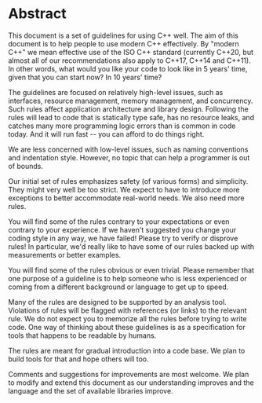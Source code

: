 # <a name="S-abstract"></a>Abstract

This document is a set of guidelines for using C++ well.
The aim of this document is to help people to use modern C++ effectively.
By "modern C++" we mean effective use of the ISO C++ standard (currently C++20, but almost all of our recommendations also apply to C++17, C++14 and C++11).
In other words, what would you like your code to look like in 5 years' time, given that you can start now? In 10 years' time?

The guidelines are focused on relatively high-level issues, such as interfaces, resource management, memory management, and concurrency.
Such rules affect application architecture and library design.
Following the rules will lead to code that is statically type safe, has no resource leaks, and catches many more programming logic errors than is common in code today.
And it will run fast -- you can afford to do things right.

We are less concerned with low-level issues, such as naming conventions and indentation style.
However, no topic that can help a programmer is out of bounds.

Our initial set of rules emphasizes safety (of various forms) and simplicity.
They might very well be too strict.
We expect to have to introduce more exceptions to better accommodate real-world needs.
We also need more rules.

You will find some of the rules contrary to your expectations or even contrary to your experience.
If we haven't suggested you change your coding style in any way, we have failed!
Please try to verify or disprove rules!
In particular, we'd really like to have some of our rules backed up with measurements or better examples.

You will find some of the rules obvious or even trivial.
Please remember that one purpose of a guideline is to help someone who is less experienced or coming from a different background or language to get up to speed.

Many of the rules are designed to be supported by an analysis tool.
Violations of rules will be flagged with references (or links) to the relevant rule.
We do not expect you to memorize all the rules before trying to write code.
One way of thinking about these guidelines is as a specification for tools that happens to be readable by humans.

The rules are meant for gradual introduction into a code base.
We plan to build tools for that and hope others will too.

Comments and suggestions for improvements are most welcome.
We plan to modify and extend this document as our understanding improves and the language and the set of available libraries improve.

